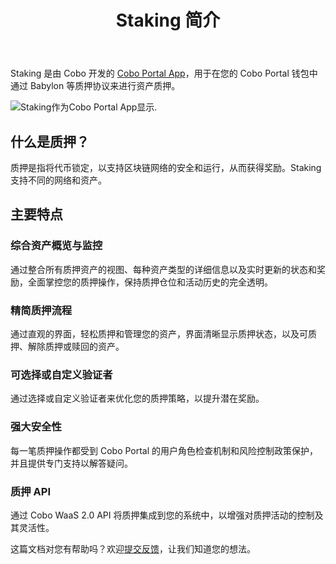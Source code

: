 ﻿---
title: "Staking 简介"
sidebarTitle: "简介"
---
Staking 是由 Cobo 开发的 [Cobo Portal App](/cn/portal/portal-apps/introduction)，用于在您的 Cobo Portal 钱包中通过 Babylon 等质押协议来进行资产质押。

<img src="/cn/images/portal-apps/staking/staking-in-app-store.png" className="screenshot_modal" alt="Staking作为Cobo Portal App显示."/>

## 什么是质押？

质押是指将代币锁定，以支持区块链网络的安全和运行，从而获得奖励。Staking 支持不同的网络和资产。

## 主要特点

### 综合资产概览与监控

通过整合所有质押资产的视图、每种资产类型的详细信息以及实时更新的状态和奖励，全面掌控您的质押操作，保持质押仓位和活动历史的完全透明。

### 精简质押流程

通过直观的界面，轻松质押和管理您的资产，界面清晰显示质押状态，以及可质押、解除质押或赎回的资产。

### 可选择或自定义验证者

通过选择或自定义验证者来优化您的质押策略，以提升潜在奖励。

### 强大安全性

每一笔质押操作都受到 Cobo Portal 的用户角色检查机制和风险控制政策保护，并且提供专门支持以解答疑问。

### 质押 API

通过 Cobo WaaS 2.0 API 将质押集成到您的系统中，以增强对质押活动的控制及其灵活性。

<Tip>这篇文档对您有帮助吗？欢迎[提交反馈](https://forms.zohopublic.com/cobo/form/DocumentFeedbackForm/formperma/QvLOhxJv1_JMsJ-1dleZ8Itb_7rzN-LtgvsDdxosoVI?referrername=manuals)，让我们知道您的想法。</Tip>